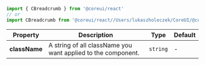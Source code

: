 
```jsx
import { CBreadcrumb } from '@coreui/react'
// or
import CBreadcrumb from '@coreui/react//Users/lukaszholeczek/CoreUI/@coreui/react/packages/coreui-react/src/components/breadcrumb/CBreadcrumb'
```

| Property | Description | Type | Default |
| --- | --- | --- | --- |
| **className** | A string of all className you want applied to the component. | `string` | - |
